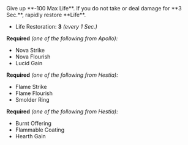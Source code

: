 
<Boon>
Give up **-100 Max Life**. If you do not take or deal damage for **3 Sec.**, rapidly restore **Life**.

- Life Restoration: **3** _(every 1 Sec.)_

</Boon>

**Required** _(one of the following from Apollo):_

- Nova Strike
- Nova Flourish
- Lucid Gain

**Required** _(one of the following from Hestia):_

- Flame Strike
- Flame Flourish
- Smolder Ring

**Required** _(one of the following from Hestia):_

- Burnt Offering
- Flammable Coating
- Hearth Gain
